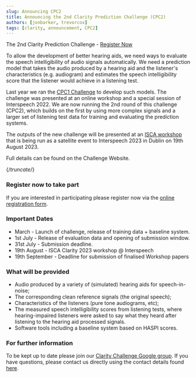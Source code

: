 ```yaml
---
slug: Announcing CPC2
title: Announcing the 2nd Clarity Prediction Challenge (CPC2)
authors: [jonbarker, trevorcox]
tags: [clarity, announcement, CPC2]
---
```


The 2nd Clarity Prediction Challenge - [Register Now](https://claritychallenge.org/docs/cpc2/taking_part/cpc2_registration)

To allow the development of better hearing aids, we need ways to evaluate the speech intelligibility of audio signals automatically. We need a prediction model that takes the audio produced by a hearing aid and the listener's characteristics (e.g. audiogram) and estimates the speech intelligibility score that the listener would achieve in a listening test.

Last year we ran the [CPC1 Challenge](https://claritychallenge.org/docs/cpc1/cpc1_intro) to develop such models. The challenge was presented at an online workshop and a special session of Interspeech 2022. We are now running the 2nd round of this challenge (CPC2), which builds on the first by using more complex signals and a larger set of listening test data for training and evaluating the prediction systems.

The outputs of the new challenge will be presented at an [ISCA workshop](https://claritychallenge.org/clarity2023-workshop/) that is being run as a satellite event to Interspeech 2023 in Dublin on 19th August 2023.

Full details can be found on the Challenge Website.

{/*truncate*/}

### Register now to take part

If you are interested in participating please register now via the [online registration form](https://claritychallenge.org/docs/cpc2/taking_part/cpc2_registration).

### Important Dates

- March - Launch of challenge, release of training data + baseline system.
- 1st July - Release of evaluation data and opening of submission window.
- 31st July - Submission deadline.
- 19th August - ISCA Clarity 2023 workshop @ Interspeech
- 19th September - Deadline for submission of finalised Workshop papers

### What will be provided

- Audio produced by a variety of (simulated) hearing aids for speech-in-noise;
- The corresponding clean reference signals (the original speech);
- Characteristics of the listeners (pure tone audiograms, etc);
- The measured speech intelligibility scores from listening tests, where hearing-impaired listeners were asked to say what they heard after listening to the hearing aid processed signals.
- Software tools including a baseline system based on HASPI scores.

### For further information

To be kept up to date please join our [Clarity Challenge Google group](https://groups.google.com/g/clarity-challenge). If you have questions, please contact us directly using the contact details found [here](https://claritychallenge.org/contact).
